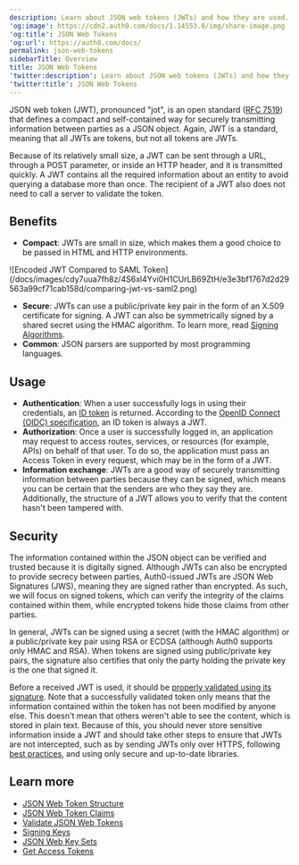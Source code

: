 ```yaml
---
description: Learn about JSON web tokens (JWTs) and how they are used.
'og:image': https://cdn2.auth0.com/docs/1.14553.0/img/share-image.png
'og:title': JSON Web Tokens
'og:url': https://auth0.com/docs/
permalink: json-web-tokens
sidebarTitle: Overview
title: JSON Web Tokens
'twitter:description': Learn about JSON web tokens (JWTs) and how they are used.
'twitter:title': JSON Web Tokens
---
```

<Tooltip tip="JSON Web Token (JWT): Standard ID Token format (and often Access Token format) used to represent claims securely between two parties." cta="View Glossary" href="/docs/glossary?term=JSON+web+token">JSON web token</Tooltip> (JWT), pronounced "jot", is an open standard ([RFC 7519](https://tools.ietf.org/html/rfc7519)) that defines a compact and self-contained way for securely transmitting information between parties as a JSON object. Again, JWT is a standard, meaning that all JWTs are tokens, but not all tokens are JWTs.

Because of its relatively small size, a JWT can be sent through a URL, through a POST parameter, or inside an HTTP header, and it is transmitted quickly. A JWT contains all the required information about an entity to avoid querying a database more than once. The recipient of a JWT also does not need to call a server to validate the token.

## Benefits

* **Compact**: JWTs are small in size, which makes them a good choice to be passed in HTML and HTTP environments.

<Frame>![Encoded JWT Compared to SAML Token](/docs/images/cdy7uua7fh8z/4S6xl4Yvi0H1CUrLB69ZtH/e3e3bf1767d2d29563a99cf71cab158d/comparing-jwt-vs-saml2.png)</Frame>

* **Secure**: JWTs can use a public/private key pair in the form of an X.509 certificate for signing. A JWT can also be symmetrically signed by a shared secret using the HMAC algorithm. To learn more, read [Signing Algorithms](/docs/get-started/applications/signing-algorithms).
* **Common**: JSON parsers are supported by most programming languages.

## Usage

* **Authentication**: When a user successfully logs in using their credentials, an [ID token](/docs/secure/tokens/id-tokens) is returned. According to the [OpenID Connect (OIDC) specification](https://openid.net/specs/openid-connect-core-1_0.html#IDToken), an <Tooltip tip="ID Token: Credential meant for the client itself, rather than for accessing a resource." cta="View Glossary" href="/docs/glossary?term=ID+token">ID token</Tooltip> is always a JWT.
* **Authorization**: Once a user is successfully logged in, an application may request to access routes, services, or resources (for example, APIs) on behalf of that user. To do so, the application must pass an <Tooltip tip="Access Token: Authorization credential, in the form of an opaque string or JWT, used to access an API." cta="View Glossary" href="/docs/glossary?term=Access+Token">Access Token</Tooltip> in every request, which may be in the form of a JWT.
* **Information exchange**: JWTs are a good way of securely transmitting information between parties because they can be signed, which means you can be certain that the senders are who they say they are. Additionally, the structure of a JWT allows you to verify that the content hasn't been tampered with.

## Security

The information contained within the JSON object can be verified and trusted because it is digitally signed. Although JWTs can also be encrypted to provide secrecy between parties, Auth0-issued JWTs are JSON Web Signatures (JWS), meaning they are signed rather than encrypted. As such, we will focus on signed tokens, which can verify the integrity of the claims contained within them, while encrypted tokens hide those claims from other parties.

In general, JWTs can be signed using a secret (with the HMAC algorithm) or a public/private key pair using RSA or ECDSA (although Auth0 supports only HMAC and RSA). When tokens are signed using public/private key pairs, the signature also certifies that only the party holding the private key is the one that signed it.

Before a received JWT is used, it should be [properly validated using its signature](/docs/secure/tokens/json-web-tokens/validate-json-web-tokens). Note that a successfully validated token only means that the information contained within the token has not been modified by anyone else. This doesn't mean that others weren't able to see the content, which is stored in plain text. Because of this, you should never store sensitive information inside a JWT and should take other steps to ensure that JWTs are not intercepted, such as by sending JWTs only over HTTPS, following [best practices](/docs/secure/tokens/token-best-practices), and using only secure and up-to-date libraries.

## Learn more

* [JSON Web Token Structure](/docs/secure/tokens/json-web-tokens/json-web-token-structure)
* [JSON Web Token Claims](/docs/secure/tokens/json-web-tokens/json-web-token-claims)
* [Validate JSON Web Tokens](/docs/secure/tokens/json-web-tokens/validate-json-web-tokens)
* [Signing Keys](/docs/get-started/tenant-settings/signing-keys)
* [JSON Web Key Sets](/docs/secure/tokens/json-web-tokens/json-web-key-sets)
* [Get Access Tokens](/docs/secure/tokens/access-tokens/get-access-tokens)